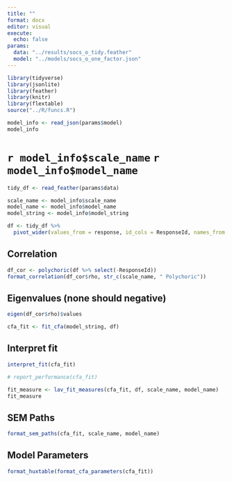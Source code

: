```yaml
---
title: ""
format: docx
editor: visual
execute: 
  echo: false
params:
  data: "../results/socs_o_tidy.feather"
  model: "../models/socs_o_one_factor.json"
---
```


```r
library(tidyverse)
library(jsonlite)
library(feather)
library(knitr)
library(flextable)
source("../R/funcs.R")
```
```r
model_info <- read_json(params$model)
model_info
```

# `r model_info$scale_name` `r model_info$model_name`

```r
tidy_df <- read_feather(params$data)
```

```r
scale_name <- model_info$scale_name
model_name <- model_info$model_name
model_string <- model_info$model_string
```


```r
df <- tidy_df %>% 
  pivot_wider(values_from = response, id_cols = ResponseId, names_from = item)
```

## Correlation

```r
df_cor <- polychoric(df %>% select(-ResponseId))
format_correlation(df_cor$rho, str_c(scale_name, " Polychoric"))
```

## Eigenvalues (none should negative)

```r
eigen(df_cor$rho)$values
```

```r
cfa_fit <- fit_cfa(model_string, df)
```

## Interpret fit

```r
interpret_fit(cfa_fit)
```

```r
# report_performance(cfa_fit)
```

```r
fit_measure <- lav_fit_measures(cfa_fit, df, scale_name, model_name)
fit_measure
```

## SEM Paths

```r
format_sem_paths(cfa_fit, scale_name, model_name)
```

## Model Parameters

```r
format_huxtable(format_cfa_parameters(cfa_fit))
```
